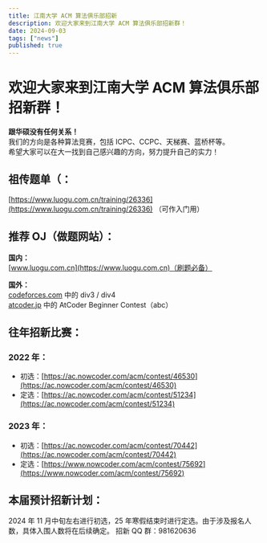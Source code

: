 ```yaml
---
title: 江南大学 ACM 算法俱乐部招新
description: 欢迎大家来到江南大学 ACM 算法俱乐部招新群！
date: 2024-09-03
tags: ["news"]
published: true
---
```


# 欢迎大家来到江南大学 ACM 算法俱乐部招新群！

**跟华硕没有任何关系！**  
我们的方向是各种算法竞赛，包括 ICPC、CCPC、天梯赛、蓝桥杯等。  
希望大家可以在大一找到自己感兴趣的方向，努力提升自己的实力！

## 祖传题单（：

[https://www.luogu.com.cn/training/26336](https://www.luogu.com.cn/training/26336) （可作入门用）

## 推荐 OJ（做题网站）：

**国内：**  
[www.luogu.com.cn](https://www.luogu.com.cn)（刷题必备）

**国外：**  
[codeforces.com](https://codeforces.com) 中的 div3 / div4  
[atcoder.jp](https://atcoder.jp) 中的 AtCoder Beginner Contest（abc）

## 往年招新比赛：

### 2022 年：

-   初选：[https://ac.nowcoder.com/acm/contest/46530](https://ac.nowcoder.com/acm/contest/46530)
-   定选：[https://ac.nowcoder.com/acm/contest/51234](https://ac.nowcoder.com/acm/contest/51234)

### 2023 年：

-   初选：[https://ac.nowcoder.com/acm/contest/70442](https://ac.nowcoder.com/acm/contest/70442)
-   定选：[https://www.nowcoder.com/acm/contest/75692](https://www.nowcoder.com/acm/contest/75692)

## 本届预计招新计划：

2024 年 11 月中旬左右进行初选，25 年寒假结束时进行定选。由于涉及报名人数，具体入围人数将在后续确定。
招新 QQ 群：981620636
